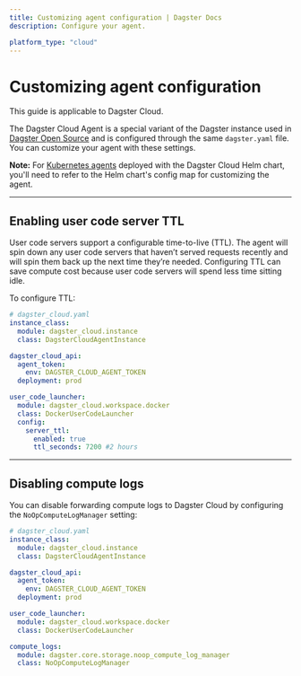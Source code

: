 ```yaml
---
title: Customizing agent configuration | Dagster Docs
description: Configure your agent.

platform_type: "cloud"
---
```


# Customizing agent configuration

<Note>This guide is applicable to Dagster Cloud.</Note>

The Dagster Cloud Agent is a special variant of the Dagster instance used in [Dagster Open Source](/deployment/dagster-instance) and is configured through the same `dagster.yaml` file. You can customize your agent with these settings.

**Note:** For [Kubernetes agents](/dagster-cloud/deployment/agents/kubernetes/configuring-running-kubernetes-agent) deployed with the Dagster Cloud Helm chart, you'll need to refer to the Helm chart's config map for customizing the agent.

---

## Enabling user code server TTL

User code servers support a configurable time-to-live (TTL). The agent will spin down any user code servers that haven’t served requests recently and will spin them back up the next time they’re needed. Configuring TTL can save compute cost because user code servers will spend less time sitting idle.

To configure TTL:

```yaml
# dagster_cloud.yaml
instance_class:
  module: dagster_cloud.instance
  class: DagsterCloudAgentInstance

dagster_cloud_api:
  agent_token:
    env: DAGSTER_CLOUD_AGENT_TOKEN
  deployment: prod

user_code_launcher:
  module: dagster_cloud.workspace.docker
  class: DockerUserCodeLauncher
  config:
    server_ttl:
      enabled: true
      ttl_seconds: 7200 #2 hours
```

---

## Disabling compute logs

You can disable forwarding compute logs to Dagster Cloud by configuring the `NoOpComputeLogManager` setting:

```yaml
# dagster_cloud.yaml
instance_class:
  module: dagster_cloud.instance
  class: DagsterCloudAgentInstance

dagster_cloud_api:
  agent_token:
    env: DAGSTER_CLOUD_AGENT_TOKEN
  deployment: prod

user_code_launcher:
  module: dagster_cloud.workspace.docker
  class: DockerUserCodeLauncher

compute_logs:
  module: dagster.core.storage.noop_compute_log_manager
  class: NoOpComputeLogManager
```
